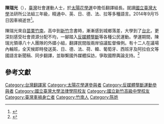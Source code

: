 {{expand|time=2014-09-20T09:23:58+00:00}}
{{refimprove|time=2014-09-20T09:23:58+00:00}}
{{Otheruses
|subject=[[臺灣|臺灣]][[太陽花運動|太陽花運動]]的參與者
|other=曾擔任[[中國民用航空總局|中國民用航空總局]]副局長的中華人民共和國官員
|陳瑞光
|disambig=無
}}
{{Infobox Person
| 姓名=陳瑞光
| 圖像= Chen Rui-guang.jpg
| 圖像說明=
| 國籍={{ROC}}
| 出生日期 =1988年
| 出生地={{ROC|臺灣省}}[[苗栗縣|苗栗縣]][[竹南鎮|竹南鎮]]
| 死亡日期 ={{death_date_and_age|2014|9|15|1988}}
| 死亡地={{ROC|臺北市}}[[文山區|文山區]][[萬芳醫院|萬芳醫院]]
| 死因=車禍
| 語言=[[中華民國國語|國語]]、英語、日語、德語、法語、拉丁文
| 教育程度 =[[國立臺灣大學|國立臺灣大學]]法研所
| 母校 =[[國立臺灣大學|國立臺灣大學]]、[[國立新竹高中|國立新竹高中]]
| 職業 =學生
}}
'''陳瑞光'''（{{bd|1988年||2014年|9月15日|catIdx=Chen陳}}），[[臺灣|臺灣]]社會運動人士，於[[太陽花學運|太陽花學運]]中擔任翻譯組長。就讀[[國立臺灣大學|國立臺灣大學]]法研所公法組三年級，精通中、英、日、德、法、拉等多種語言。2014年9月15日因車禍逝世<ref>{{Cite web |url=http://www.ettoday.net/news/20140916/401880.htm |title=太陽花學運翻譯組長陳瑞光　打滑摔車身亡 |access-date=2014-09-20 |archive-date=2019-06-20 |archive-url=https://web.archive.org/web/20190620101636/https://www.ettoday.net/news/20140916/401880.htm |dead-url=no }}</ref>。

陳瑞光來自[[苗栗縣|苗栗]][[竹南鎮|竹南]]，高中到[[新竹市|新竹]]念書時，漸漸感到城鄉落差，大學到了[[臺北市|台北]]，更深刻感受社會資源分配不均，一腳踏入[[反媒體壟斷運動|反媒體壟斷]]等各種公民運動。學運期間，陳瑞光領導八十人團隊的外媒小組，翻譯民間版兩岸協議監督條例。有十二人在議場內輪班，全天候即時發送英、日、德、法、荷、韓、葡萄牙、西班牙及阿拉伯文等國語言新聞稿、同步翻譯，並聯繫國外媒體採訪，爭取國際輿論支持。<ref>{{cite news|title=太陽花學運幕後推手系列報導4》讓世界看見 陳瑞光主持正「譯」 |url=https://news.ltn.com.tw/news/local/paper/767925 |language=zh-tw |author=謝佳君 |publisher=自由時報 |date=2014-04-04 |accessdate=2022-03-20 }}</ref>

== 參考文獻 ==
{{reflist}}

{{台灣社會運動|學生運動}}
{{太陽花學運}}
[[Category:台灣翻譯家|Category:台灣翻譯家]]
[[Category:太陽花學運參與者|Category:太陽花學運參與者]]
[[Category:反媒體壟斷運動參與者|Category:反媒體壟斷運動參與者]]
[[Category:國立臺灣大學法律學院校友|Category:國立臺灣大學法律學院校友]]
[[Category:國立新竹高級中學校友|Category:國立新竹高級中學校友]]
[[Category:臺灣車禍身亡者|Category:臺灣車禍身亡者]]
[[Category:竹南人|Category:竹南人]]
[[Category:陈姓|Category:陈姓]]